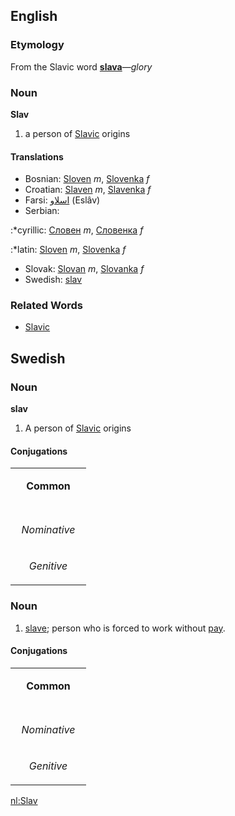 == English ==
=== Etymology ===
From the Slavic word '''[[slava]]'''&mdash;''glory''

=== Noun ===
'''Slav'''
#a person of [[Slavic]] origins
==== Translations ====
*Bosnian: [[Sloven]] ''m'', [[Slovenka]] ''f''
*Croatian: [[Slaven]] ''m'', [[Slavenka]] ''f''
*Farsi: [[اسلاو]] (Eslâv)
*Serbian:
:*cyrillic: [[Словен]] ''m'', [[Словенка]] ''f''
:*latin: [[Sloven]] ''m'', [[Slovenka]] ''f''
*Slovak: [[Slovan]] ''m'', [[Slovanka]] ''f''
*Swedish: [[slav#Swedish|slav]]

=== Related Words ===
* [[Slavic]]

==Swedish==
===Noun===
'''slav'''

#A person of [[Slavic]] origins

====Conjugations====
{| border=1 cellspacing=0 
| bgcolor=#FFFFF0 colspan=5 align=center | '''Common''' 
|- 
|- bgcolor=#FFFFF0 align=center 
! rowspan=2 | 
| colspan=2 width=105 | ''Singular'' 
| colspan=2 | ''Plural'' 
|- bgcolor=#FFFFF0 align=center 
| width=105 | ''Indefinite'' 
| width=105 | ''Definite'' 
| width=105 | ''Indefinite'' 
|  width=105 | ''Definite'' 
|- align=center 
| width=105 bgcolor=#FFFFF0 | ''Nominative'' 
| [[slav]] 
| [[slaven]] 
| [[slaver]] 
| [[slaverna]] 
|- align=center 
| width=105 bgcolor=#FFFFF0 | ''Genitive'' 
| [[slavs]] 
| [[slavens]] 
| [[slavers]] 
| [[slavernas]] 
|}

===Noun===
#[[slave]]; person who is forced to work without [[pay]].

====Conjugations====
{| border=1 cellspacing=0 
| bgcolor=#FFFFF0 colspan=5 align=center | '''Common''' 
|- 
|- bgcolor=#FFFFF0 align=center 
! rowspan=2 | 
| colspan=2 width=105 | ''Singular'' 
| colspan=2 | ''Plural'' 
|- bgcolor=#FFFFF0 align=center 
| width=105 | ''Indefinite'' 
| width=105 | ''Definite'' 
| width=105 | ''Indefinite'' 
|  width=105 | ''Definite'' 
|- align=center 
| width=105 bgcolor=#FFFFF0 | ''Nominative'' 
| [[slav]] 
| [[slaven]] 
| [[slavar]] 
| [[slavarna]] 
|- align=center 
| width=105 bgcolor=#FFFFF0 | ''Genitive'' 
| [[slavs]] 
| [[slavens]] 
| [[slavars]] 
| [[slavarnas]]
|} 

[[nl:Slav]]